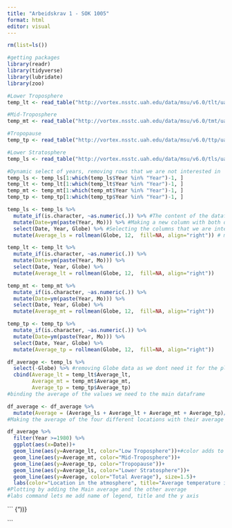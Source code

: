 ```yaml
---
title: "Arbeidskrav 1 - SOK 1005"
format: html
editor: visual
---
```


```r
rm(list=ls())

#getting packages
library(readr)
library(tidyverse)
library(lubridate)
library(zoo)

#Lower Troposphere
temp_lt <- read_table("http://vortex.nsstc.uah.edu/data/msu/v6.0/tlt/uahncdc_lt_6.0.txt")

#Mid-Troposphere
temp_mt <- read_table("http://vortex.nsstc.uah.edu/data/msu/v6.0/tmt/uahncdc_mt_6.0.txt")

#Tropopause
temp_tp <- read_table("http://vortex.nsstc.uah.edu/data/msu/v6.0/ttp/uahncdc_tp_6.0.txt")

#Lower Stratosphere
temp_ls <- read_table("http://vortex.nsstc.uah.edu/data/msu/v6.0/tls/uahncdc_ls_6.0.txt")
```

```r
#Dynamic select of years, removing rows that we are not interested in
temp_ls <- temp_ls[1:which(temp_ls$Year %in% "Year")-1, ]
temp_lt <- temp_lt[1:which(temp_lt$Year %in% "Year")-1, ] 
temp_mt <- temp_mt[1:which(temp_mt$Year %in% "Year")-1, ] 
temp_tp <- temp_tp[1:which(temp_tp$Year %in% "Year")-1, ] 
```

```r

temp_ls <- temp_ls %>% 
  mutate_if(is.character, ~as.numeric(.)) %>% #The content of the dataframe is chr, so i change everything to numeric
  mutate(Date=ym(paste(Year, Mo))) %>% #Making a new column with both date and year
  select(Date, Year, Globe) %>% #Selecting the columns that we are interested in
  mutate(Average_ls = rollmean(Globe, 12,  fill=NA, align="right")) # making a right aligned rolling average

temp_lt <- temp_lt %>% 
  mutate_if(is.character, ~as.numeric(.)) %>% 
  mutate(Date=ym(paste(Year, Mo))) %>% 
  select(Date, Year, Globe) %>% 
  mutate(Average_lt = rollmean(Globe, 12,  fill=NA, align="right"))

temp_mt <- temp_mt %>% 
  mutate_if(is.character, ~as.numeric(.)) %>% 
  mutate(Date=ym(paste(Year, Mo))) %>% 
  select(Date, Year, Globe) %>% 
  mutate(Average_mt = rollmean(Globe, 12,  fill=NA, align="right"))

temp_tp <- temp_tp %>% 
  mutate_if(is.character, ~as.numeric(.)) %>% 
  mutate(Date=ym(paste(Year, Mo))) %>% 
  select(Date, Year, Globe) %>% 
  mutate(Average_tp = rollmean(Globe, 12,  fill=NA, align="right"))

```

```r
df_average <- temp_ls %>%
  select(-Globe) %>% #removing Globe data as we dont need it for the plot
  cbind(Average_lt = temp_lt$Average_lt,
        Average_mt = temp_mt$Average_mt,
        Average_tp = temp_tp$Average_tp)
#binding the average of the values we need to the main dataframe

df_average <- df_average %>% 
  mutate(Average = (Average_ls + Average_lt + Average_mt + Average_tp)/4)
#Making the average of the four different locations with their average


```

```r
df_average %>% 
  filter(Year >=1980) %>% 
  ggplot(aes(x=Date))+
  geom_line(aes(y=Average_lt, color="Low Troposphere"))+#color adds to legend
  geom_line(aes(y=Average_mt, color="Mid-Troposphere"))+
  geom_line(aes(y=Average_tp, color="Tropopause"))+
  geom_line(aes(y=Average_ls, color="Lower Stratosphere"))+
  geom_line(aes(y=Average, color="Total Average"), size=1.5)+
  labs(color="Location in the atmosphere", title="Average temperature in the atmostsphere", y="Average temperature (Celsius)", x="Year")
#Plotting by adding the Main average and the other average
#labs command lets me add name of legend, title and the y axis
```

``` {"))}
  
```
